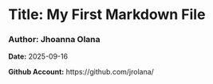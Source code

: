 # **Title:** My First Markdown File
### **Author:** Jhoanna Olana

**Date:** 2025-09-16

**Github Account:** https://github.com/jrolana/

